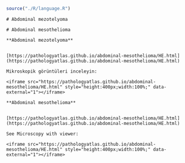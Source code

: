 


```r

source("./R/language.R")

```




```asis

# Abdominal mezotelyoma

```




```asis

# Abdominal mesothelioma

```




```asis

**Abdominal mezotelyoma**


[https://pathologyatlas.github.io/abdominal-mesothelioma/HE.html](https://pathologyatlas.github.io/abdominal-mesothelioma/HE.html)

Mikroskopik görüntüleri inceleyin:

<iframe src="https://pathologyatlas.github.io/abdominal-mesothelioma/HE.html" style="height:400px;width:100%;" data-external="1"></iframe>

```




```asis

**Abdominal mesothelioma**


[https://pathologyatlas.github.io/abdominal-mesothelioma/HE.html](https://pathologyatlas.github.io/abdominal-mesothelioma/HE.html)

See Microscopy with viewer: 

<iframe src="https://pathologyatlas.github.io/abdominal-mesothelioma/HE.html" style="height:400px;width:100%;" data-external="1"></iframe>

```


